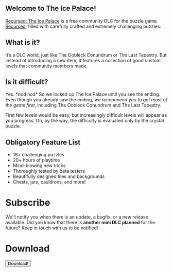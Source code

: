 
## Welcome to The Ice Palace!

[Recursed: The Ice Palace](https://recursed-ice-palace.github.io) is a free
community DLC for the puzzle game [Recursed](https://store.steampowered.com/app/497780/Recursed/),
filled with carefully crafted and extremely challenging puzzles.

## What is it?
It’s a DLC world, just like The Oobleck Conundrum or The Last Tapestry.
But instead of introducing a new item, it features a collection of good custom levels
that community members made.

## Is it difficult?
Yes. \*nod nod\* So we locked up The Ice Palace until you see the ending.
Even though you already saw the ending, *we recommend you to get most of the gems first*,
including The Oobleck Conundrum and The Last Tapestry.

First few levels would be easy, but increasingly difficult levels will appear as you progress.
Oh, by the way, the difficulty is evaluated only by the crystal puzzle.

## Obligatory Feature List

- 18+ challenging puzzles
- 20+ hours of playtime
- Mind-blowing new tricks
- Thoroughly tested by beta testers
- Beautifully designed tiles and backgrounds
- Chests, jars, cauldrons, and more!

# Subscribe

We'll notify you when there is an update, a bugfix, or a new release available.
Did you know that there is __another mini DLC planned__ for the future?
Keep in touch with us to be notified!

<SubscriptionForm />

# Download

<Link href={menus.Downloads.path}>
  <Button centered>Download!</Button>
</Link>
